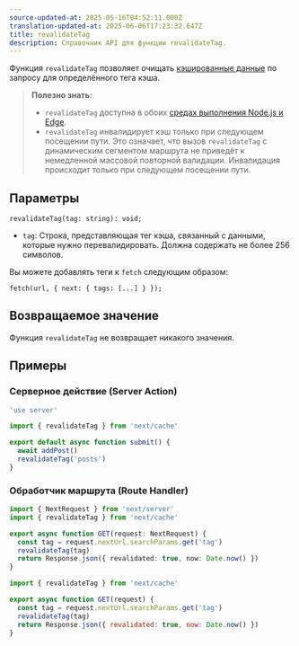 ```yaml
---
source-updated-at: 2025-05-16T04:52:11.000Z
translation-updated-at: 2025-06-06T17:23:32.647Z
title: revalidateTag
description: Справочник API для функции revalidateTag.
---
```


Функция `revalidateTag` позволяет очищать [кэшированные данные](/docs/app/building-your-application/caching) по запросу для определённого тега кэша.

> **Полезно знать**:
>
> - `revalidateTag` доступна в обоих [средах выполнения Node.js и Edge](/docs/app/building-your-application/rendering/edge-and-nodejs-runtimes).
> - `revalidateTag` инвалидирует кэш только при следующем посещении пути. Это означает, что вызов `revalidateTag` с динамическим сегментом маршрута не приведёт к немедленной массовой повторной валидации. Инвалидация происходит только при следующем посещении пути.

## Параметры

```tsx
revalidateTag(tag: string): void;
```

- `tag`: Строка, представляющая тег кэша, связанный с данными, которые нужно перевалидировать. Должна содержать не более 256 символов.

Вы можете добавлять теги к `fetch` следующим образом:

```tsx
fetch(url, { next: { tags: [...] } });
```

## Возвращаемое значение

Функция `revalidateTag` не возвращает никакого значения.

## Примеры

### Серверное действие (Server Action)

```ts filename="app/actions.ts" switcher
'use server'

import { revalidateTag } from 'next/cache'

export default async function submit() {
  await addPost()
  revalidateTag('posts')
}
```

### Обработчик маршрута (Route Handler)

```ts filename="app/api/revalidate/route.ts" switcher
import { NextRequest } from 'next/server'
import { revalidateTag } from 'next/cache'

export async function GET(request: NextRequest) {
  const tag = request.nextUrl.searchParams.get('tag')
  revalidateTag(tag)
  return Response.json({ revalidated: true, now: Date.now() })
}
```

```js filename="app/api/revalidate/route.js" switcher
import { revalidateTag } from 'next/cache'

export async function GET(request) {
  const tag = request.nextUrl.searchParams.get('tag')
  revalidateTag(tag)
  return Response.json({ revalidated: true, now: Date.now() })
}
```